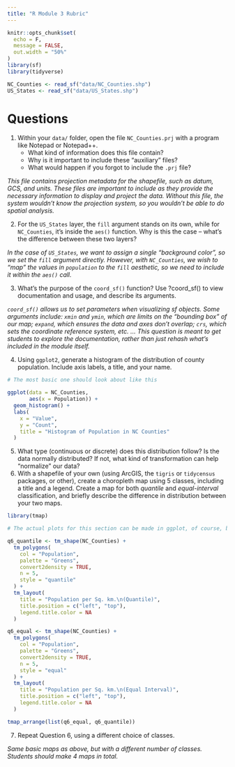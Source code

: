 ```yaml
---
title: "R Module 3 Rubric"
---
```


```r
knitr::opts_chunk$set(
  echo = F,
  message = FALSE,
  out.width = "50%"
)
library(sf)
library(tidyverse)

NC_Counties <- read_sf("data/NC_Counties.shp")
US_States <- read_sf("data/US_States.shp")

```

# Questions

1.  Within your `data/` folder, open the file `NC_Counties.prj` with a program like Notepad or Notepad++.
    -   What kind of information does this file contain?
    -   Why is it important to include these "auxiliary" files?
    -   What would happen if you forgot to include the `.prj` file?

*This file contains projection metadata for the shapefile, such as datum, GCS, and units.* *These files are important to include as they provide the necessary information to display and project the data.* *Without this file, the system wouldn't know the projection system, so you wouldn't be able to do spatial analysis.*

2.  For the `US_States` layer, the `fill` argument stands on its own, while for `NC_Counties`, it's inside the `aes()` function. Why is this the case -- what's the difference between these two layers?

*In the case of `US_States`, we want to assign a single "background color", so we set the `fill` argument directly. However, with `NC_Counties`, we wish to "map" the values in `population` to the `fill` aesthetic, so we need to include it within the `aes()` call.*

3.  What's the purpose of the `coord_sf()` function? Use ?coord_sf() to view documentation and usage, and describe its arguments.

*`coord_sf()` allows us to set parameters when visualizing sf objects. Some arguments include: `xmin` and `ymin`, which are limits on the "bounding box" of our map; `expand`, which ensures the data and axes don't overlap; `crs`, which sets the coordinate reference system, etc. ...* *This question is meant to get students to explore the documentation, rather than just rehash what's included in the module itself.*

4.  Using `ggplot2`, generate a histogram of the distribution of county population. Include axis labels, a title, and your name.

```r

# The most basic one should look about like this

ggplot(data = NC_Counties,
       aes(x = Population)) + 
  geom_histogram() + 
  labs(
    x = "Value",
    y = "Count",
    title = "Histogram of Population in NC Counties"
  )

```

5.  What type (continuous or discrete) does this distribution follow? Is the data normally distributed? If not, what kind of transformation can help "normalize" our data?
6.  With a shapefile of your own (using ArcGIS, the `tigris` or `tidycensus` packages, or other), create a choropleth map using 5 classes, including a title and a legend. Create a map for both *quantile* and *equal-interval* classification, and briefly describe the difference in distribution between your two maps.

```r
library(tmap)

# The actual plots for this section can be made in ggplot, of course, but here's an example of how to do things in tmap, which I find to be the easiest for mapping spatial features.

q6_quantile <- tm_shape(NC_Counties) +
  tm_polygons(
    col = "Population",
    palette = "Greens",
    convert2density = TRUE,
    n = 5,
    style = "quantile"
  ) +
  tm_layout(
    title = "Population per Sq. km.\n(Quantile)",
    title.position = c("left", "top"),
    legend.title.color = NA
  )

q6_equal <- tm_shape(NC_Counties) +
  tm_polygons(
    col = "Population",
    palette = "Greens",
    convert2density = TRUE,
    n = 5,
    style = "equal"
  ) +
  tm_layout(
    title = "Population per Sq. km.\n(Equal Interval)",
    title.position = c("left", "top"),
    legend.title.color = NA
  )

tmap_arrange(list(q6_equal, q6_quantile))
```

7.  Repeat Question 6, using a different choice of classes.

*Same basic maps as above, but with a different number of classes. Students should make 4 maps in total.*

